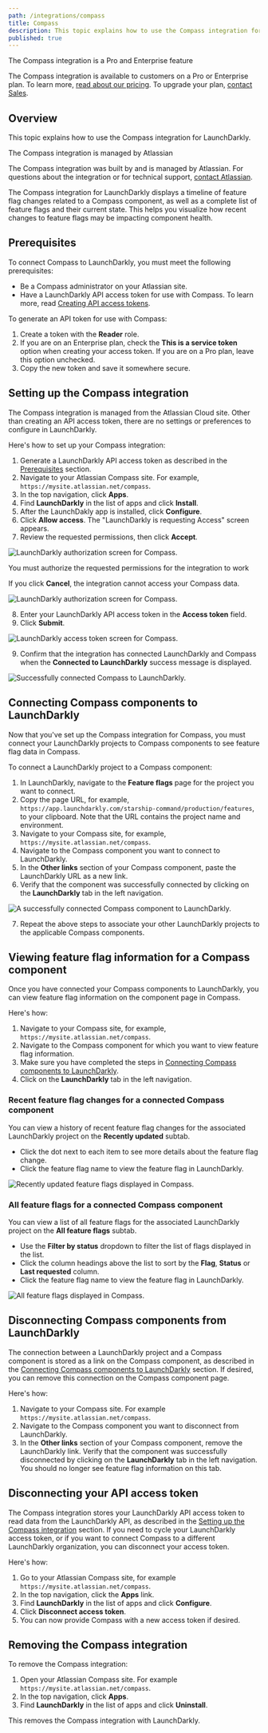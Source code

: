 ```yaml
---
path: /integrations/compass
title: Compass
description: This topic explains how to use the Compass integration for LaunchDarkly.
published: true
---
```


<Callout intent="primary">
  <CalloutTitle>The Compass integration is a Pro and Enterprise feature</CalloutTitle>
  <CalloutDescription>

  The Compass integration is available to customers on a Pro or Enterprise plan. To learn more, [read about our pricing](https://launchdarkly.com/pricing/). To upgrade your plan, [contact Sales](https://launchdarkly.com/contact-sales/).

  </CalloutDescription>
</Callout>

## Overview

This topic explains how to use the Compass integration for LaunchDarkly.

<Callout intent="info">
  <CalloutTitle>The Compass integration is managed by Atlassian</CalloutTitle>
  <CalloutDescription>

  The Compass integration was built by and is managed by Atlassian. For questions about the integration or for technical support, [contact Atlassian](https://community.atlassian.com/t5/Compass-Alpha/gh-p/compass-alpha).

  </CalloutDescription>
</Callout>

The Compass integration for LaunchDarkly displays a timeline of feature flag changes related to a Compass component, as well as a complete list of feature flags and their current state. This helps you visualize how recent changes to feature flags may be impacting component health.

## Prerequisites

To connect Compass to LaunchDarkly, you must meet the following prerequisites:

* Be a Compass administrator on your Atlassian site.
* Have a LaunchDarkly API access token for use with Compass. To learn more, read [Creating API access tokens](/home/account-security/api-access-tokens#creating-api-access-tokens).

To generate an API token for use with Compass:

1. Create a token with the **Reader** role.
2. If you are on an Enterprise plan, check the **This is a service token** option when creating your access token. If you are on a Pro plan, leave this option unchecked.
3. Copy the new token and save it somewhere secure.

## Setting up the Compass integration

The Compass integration is managed from the Atlassian Cloud site. Other than creating an API access token, there are no settings or preferences to configure in LaunchDarkly.

Here's how to set up your Compass integration:

1. Generate a LaunchDarkly API access token as described in the [Prerequisites](#prerequisites) section.
2. Navigate to your Atlassian Compass site. For example, `https://mysite.atlassian.net/compass`.
3. In the top navigation, click **Apps**.
4. Find **LaunchDarkly** in the list of apps and click **Install**.
5. After the LaunchDakly app is installed, click **Configure**.
6. Click **Allow access**. The "LaunchDarkly is requesting Access" screen appears.
7. Review the requested permissions, then click **Accept**.

![LaunchDarkly authorization screen for Compass.](compass-ld-integration-auth-dialog.png)

<Callout intent="info">
  <CalloutTitle>You must authorize the requested permissions for the integration to work</CalloutTitle>
  <CalloutDescription>

  If you click **Cancel**, the integration cannot access your Compass data.

  </CalloutDescription>
</Callout>

![LaunchDarkly authorization screen for Compass.](compass-ld-integration-auth-dialog.png)

8. Enter your LaunchDarkly API access token in the **Access token** field.
9. Click **Submit**.

![LaunchDarkly access token screen for Compass.](compass-ld-integration-access-token.png)

9. Confirm that the integration has connected LaunchDarkly and Compass when the **Connected to LaunchDarkly** success message is displayed.

![Successfully connected Compass to LaunchDarkly.](compass-ld-integration-connected.png)

## Connecting Compass components to LaunchDarkly

Now that you've set up the Compass integration for Compass, you must connect your LaunchDarkly projects to Compass components to see feature flag data in Compass.

To connect a LaunchDarkly project to a Compass component:

1. In LaunchDarkly, navigate to the **Feature flags** page for the project you want to connect.
2. Copy the page URL, for example, `https://app.launchdarkly.com/starship-command/production/features`, to your clipboard. Note that the URL contains the project name and environment.
3. Navigate to your Compass site, for example, `https://mysite.atlassian.net/compass`.
4. Navigate to the Compass component you want to connect to LaunchDarkly.
5. In the **Other links** section of your Compass component, paste the LaunchDarkly URL as a new link.
6. Verify that the component was successfully connected by clicking on the **LaunchDarkly** tab in the left navigation.

![A successfully connected Compass component to LaunchDarkly.](compass-ld-integration-component-connected.png)

7. Repeat the above steps to associate your other LaunchDarkly projects to the applicable Compass components.

## Viewing feature flag information for a Compass component

Once you have connected your Compass components to LaunchDarkly, you can view feature flag information on the component page in Compass.

Here's how:

1. Navigate to your Compass site, for example, `https://mysite.atlassian.net/compass`.
2. Navigate to the Compass component for which you want to view feature flag information.
3. Make sure you have completed the steps in [Connecting Compass components to LaunchDarkly](#connecting-compass-components-to-launchdarkly).
4. Click on the **LaunchDarkly** tab in the left navigation.

### Recent feature flag changes for a connected Compass component

You can view a history of recent feature flag changes for the associated LaunchDarkly project on the **Recently updated** subtab.
* Click the dot next to each item to see more details about the feature flag change.
* Click the feature flag name to view the feature flag in LaunchDarkly.

![Recently updated feature flags displayed in Compass.](compass-ld-integration-recently-updated.png)

### All feature flags for a connected Compass component

You can view a list of all feature flags for the associated LaunchDarkly project on the **All feature flags** subtab.
* Use the **Filter by status** dropdown to filter the list of flags displayed in the list.
* Click the column headings above the list to sort by the **Flag**, **Status** or **Last requested** column.
* Click the feature flag name to view the feature flag in LaunchDarkly.

![All feature flags displayed in Compass.](compass-ld-integration-all-feature-flags.png)

## Disconnecting Compass components from LaunchDarkly

The connection between a LaunchDarkly project and a Compass component is stored as a link on the Compass component, as described in the [Connecting Compass components to LaunchDarkly](#connecting-compass-components-to-launchdarkly) section. If desired, you can remove this connection on the Compass component page.

Here's how: 

1. Navigate to your Compass site. For example `https://mysite.atlassian.net/compass`.
2. Navigate to the Compass component you want to disconnect from LaunchDarkly.
3. In the **Other links** section of your Compass component, remove the LaunchDarkly link.
Verify that the component was successfully disconnected by clicking on the **LaunchDarkly** tab in the left navigation. You should no longer see feature flag information on this tab.

## Disconnecting your API access token

The Compass integration stores your LaunchDarkly API access token to read data from the LaunchDarkly API, as described in the [Setting up the Compass integration](#setting-up-the-compass-integration) section. If you need to cycle your LaunchDarkly access token, or if you want to connect Compass to a different LaunchDarkly organization, you can disconnect your access token.

Here's how:

1. Go to your Atlassian Compass site, for example `https://mysite.atlassian.net/compass`.
2. In the top navigation, click the **Apps** link.
3. Find **LaunchDarkly** in the list of apps and click **Configure**.
4. Click **Disconnect access token**.
5. You can now provide Compass with a new access token if desired.

## Removing the Compass integration

To remove the Compass integration:

1. Open your Atlassian Compass site. For example `https://mysite.atlassian.net/compass`.
2. In the top navigation, click **Apps**.
3. Find **LaunchDarkly** in the list of apps and click **Uninstall**.

This removes the Compass integration with LaunchDarkly.